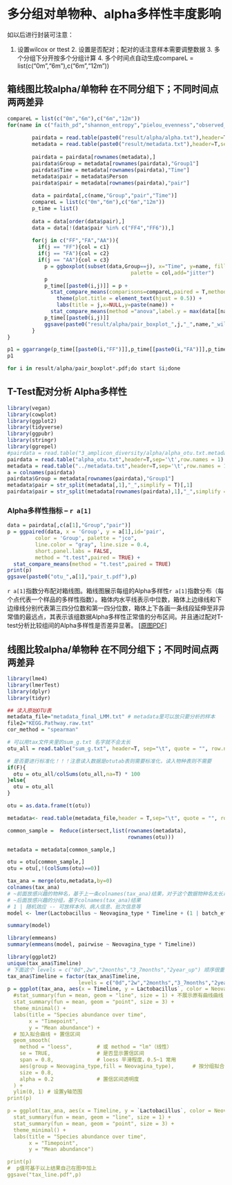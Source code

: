 # 多分组对单物种、alpha多样性丰度影响

如以后进行封装可注意：

1. 设置wilcox or ttest 2. 设置是否配对；配对的话注意样本需要调整数据 3. 多个分组下分开按多个分组计算 4. 多个时间点自动生成compareL = list(c("0m","6m"),c("6m","12m"))

## 箱线图比较alpha/单物种 在不同分组下；不同时间点两两差异
```r
compareL = list(c("0m","6m"),c("6m","12m"))
for(name in c("faith_pd","shannon_entropy","pielou_evenness","observed_features")){
  
		pairdata = read.table(paste0("result/alpha/alpha.txt"),header=T,sep='\t',row.names = 1)
		metadata = read.table(paste0("result/metadata.txt"),header=T,sep='\t',row.names = 1)
		
		pairdata = pairdata[rownames(metadata),]
		pairdata$Group = metadata[rownames(pairdata),"Group1"]
		pairdata$Time = metadata[rownames(pairdata),"Time"]
		metadata$pair = metadata$Person
		pairdata$pair = metadata[rownames(pairdata),"pair"]
		
		data = pairdata[,c(name,"Group","pair","Time")]
		compareL = list(c("0m","6m"),c("6m","12m"))
		p_time = list()
		
		data = data[order(data$pair),]
		data = data[!(data$pair %in% c("FF4","FF6")),]
		
		for(j in c("FF","FA","AA")){
		  if(j == "FF"){col = c1}
		  if(j == "FA"){col = c2}
		  if(j == "AA"){col = c3}
			p = ggboxplot(subset(data,Group==j), x="Time", y=name, fill = "Time",
										palette = col,add="jitter")
			p
			p_time[[paste0(i,j)]] = p + 
			  stat_compare_means(comparisons=compareL,paired = T,method ="wilcox") +
				theme(plot.title = element_text(hjust = 0.5)) +
				labs(title = j,x=NULL,y=paste(name)) + 
			  stat_compare_means(method ="anova",label.y = max(data[[name]]+(max(data[[name]])-min(data[[name]]))*0.03),label.x = 2)
			p_time[[paste0(i,j)]]
			ggsave(paste0("result/alpha/pair_boxplot_",j,"_",name,"_wilcox.pdf"),p_time[[paste0(i,j)]],height = 6,width=7)
		}
}

p1 = ggarrange(p_time[[paste0(i,"FF")]],p_time[[paste0(i,"FA")]],p_time[[paste0(i,"AA")]],nrow = 1)
p1

for i in result/alpha/pair_boxplot*.pdf;do start $i;done
```
## T-Test配对分析 Alpha多样性

```r
library(vegan)
library(cowplot)
library(ggplot2)
library(tidyverse)
library(ggpubr)
library(stringr)
library(ggrepel)
#pairdata = read.table("3_amplicon_diversity/alpha/alpha_otu.txt.metadata.txt")
pairdata = read.table("alpha_otu.txt",header=T,sep='\t',row.names = 1)
metadata = read.table("../metadata.txt",header=T,sep='\t',row.names = 1)
a = colnames(pairdata)
pairdata$Group = metadata[rownames(pairdata),"Group1"]
metadata$pair = str_split(metadata[,1],"_",simplify = T)[,1]
pairdata$pair = str_split(metadata[rownames(pairdata),1],"_",simplify = T)[,1]
```

### Alpha多样性指标 – `r a[1]`

```r
data = pairdata[,c(a[1],"Group","pair")]
p = ggpaired(data, x = 'Group', y = a[1],id='pair',
         color = 'Group', palette = "jco", 
         line.color = "gray", line.size = 0.4,
         short.panel.labs = FALSE,
         method = "t.test",paired = TRUE) +
  stat_compare_means(method = "t.test",paired = TRUE)
print(p)
ggsave(paste0("otu_",a[1],"pair_t.pdf"),p)

```
`r a[1]`指数分布配对箱线图。箱线图展示每组的Alpha多样性`r a[1]`指数分布（每个点代表一个样品的多样性指数）。箱体内水平线表示中位数，箱体上边缘线和下边缘线分别代表第三四分位数和第一四分位数，箱体上下各画一条线段延伸至非异常值的最远点，其表示该组数据Alpha多样性正常值的分布区间。并且通过配对T-test分析比较组间的Alpha多样性是否差异显著。  [[原图PDF]](3_amplicon_diversity/alpha/otu_`r a[1]`pair_t.pdf)

## 线图比较alpha/单物种 在不同分组下；不同时间点两两差异
```r
library(lme4)
library(lmerTest)
library(dplyr)
library(tidyr)
```

```r
## 读入原始OTU表
metadata_file="metadata_final_LMM.txt" # metadata里可以放只要分析的样本
file2="KEGG.Pathway.raw.txt"
cor_method = "spearman"

# 可以用tax文件夹里的sum_g.txt 名字就不会太长
otu_all = read.table("sum_g.txt", header=T, sep="\t", quote = "", row.names=1, comment.char="")

# 是否要进行标准化！！！注意读入数据是otutab表则需要标准化，读入物种表则不需要
if(F){
  otu = otu_all/colSums(otu_all,na=T) * 100
}else{
  otu = otu_all
}

otu = as.data.frame(t(otu))

metadata<- read.table(metadata_file,header = T,sep="\t", quote = "", row.names=1, comment.char="")

common_sample =  Reduce(intersect,list(rownames(metadata),
                                       rownames(otu)))

metadata = metadata[common_sample,]

otu = otu[common_sample,]
otu = otu[,!(colSums(otu)==0)]

tax_ana = merge(otu,metadata,by=0)
colnames(tax_ana)
# ~前面放感兴趣的物种名，基于上一条colnames(tax_ana)结果，对于这个数据物种名太长以及包含特殊字符，需要用反引号引起来
# ~后面放感兴趣的分组，基于colnames(tax_ana)结果
# 1 | 随机效应 -- 可放样本列、病人信息、批次信息等
model <- lmer(Lactobacillus ~ Neovagina_type * Timeline + (1 | batch_effect), data = tax_ana)

summary(model)

library(emmeans)
summary(emmeans(model, pairwise ~ Neovagina_type * Timeline))
```

```r
library(ggplot2)
unique(tax_ana$Timeline)
# 下面这个 levels = c("0d",2w","2months","3_7months","2year_up") 顺序很重要，需要依据自己情况调整，决定了后面图形的x轴的顺序。
tax_ana$Timeline = factor(tax_ana$Timeline,
                       levels = c("0d","2w","2months","3_7months","2year_up"))
p = ggplot(tax_ana, aes(x = Timeline, y = Lactobacillus`, color = Neovagina_type, group = Neovagina_type)) +
  #stat_summary(fun = mean, geom = "line", size = 1) + 不展示原有曲线曲线 
  stat_summary(fun = mean, geom = "point", size = 3) +
  theme_minimal() +
  labs(title = "Species abundance over time",
       x = "Timepoint",
       y = "Mean abundance") +
  # 加入拟合曲线 + 置信区间
  geom_smooth(
    method = "loess",        # 或 method = "lm"（线性）
    se = TRUE,               # 是否显示置信区间
    span = 0.8,              # loess 平滑程度，0.5~1 常用
    aes(group = Neovagina_type,fill = Neovagina_type),      # 按分组拟合
    size = 0.8,
    alpha = 0.2              # 置信区间透明度
  ) + 
  ylim(0, 1) # 设置y轴范围
print(p)

p = ggplot(tax_ana, aes(x = Timeline, y = `Lactobacillus`, color = Neovagina_type, group = Neovagina_type)) +
  stat_summary(fun = mean, geom = "line", size = 1) +
  stat_summary(fun = mean, geom = "point", size = 3) +
  theme_minimal() +
  labs(title = "Species abundance over time",
       x = "Timepoint",
       y = "Mean abundance")

print(p)
#  p值可基于以上结果自己在图中加上
ggsave("tax_line.pdf",p)
```

